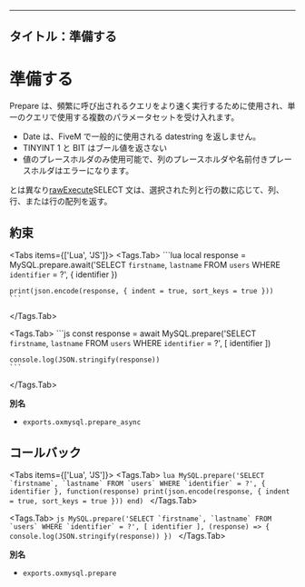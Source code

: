 ---

## タイトル：準備する


# 準備する

Prepare は、頻繁に呼び出されるクエリをより速く実行するために使用され、単一のクエリで使用する複数のパラメータセットを受け入れます。

- Date は、FiveM で一般的に使用される datestring を返しません。
- TINYINT 1 と BIT はブール値を返さない
- 値のプレースホルダのみ使用可能で、列のプレースホルダや名前付きプレースホルダはエラーになります。

とは異なり[rawExecute](./rawExecute)SELECT 文は、選択された列と行の数に応じて、列、行、または行の配列を返す。

## 約束

<Tabs items={['Lua', 'JS']}>
  <Tags.Tab>
    ```lua
    local response = MySQL.prepare.await('SELECT `firstname`, `lastname` FROM `users` WHERE `identifier` = ?', {
        identifier
    })

    print(json.encode(response, { indent = true, sort_keys = true }))
    ```

  </Tags.Tab>

  <Tags.Tab>
    ```js
    const response = await MySQL.prepare('SELECT `firstname`, `lastname` FROM `users` WHERE `identifier` = ?', [
      identifier
    ])

    console.log(JSON.stringify(response))
    ```

  </Tags.Tab>
</Tabs>

**別名**

- `exports.oxmysql.prepare_async`

## コールバック

<Tabs items={['Lua', 'JS']}>
  <Tags.Tab>
    ```lua
    MySQL.prepare('SELECT `firstname`, `lastname` FROM `users` WHERE `identifier` = ?', {
        identifier
    }, function(response)
        print(json.encode(response, { indent = true, sort_keys = true }))
    end)
    ```
  </Tags.Tab>

  <Tags.Tab>
    ```js
    MySQL.prepare('SELECT `firstname`, `lastname` FROM `users` WHERE `identifier` = ?', [
      identifier
    ], (response) => {
      console.log(JSON.stringify(response))
    })
    ```
  </Tags.Tab>
</Tabs>

**別名**

- `exports.oxmysql.prepare`
